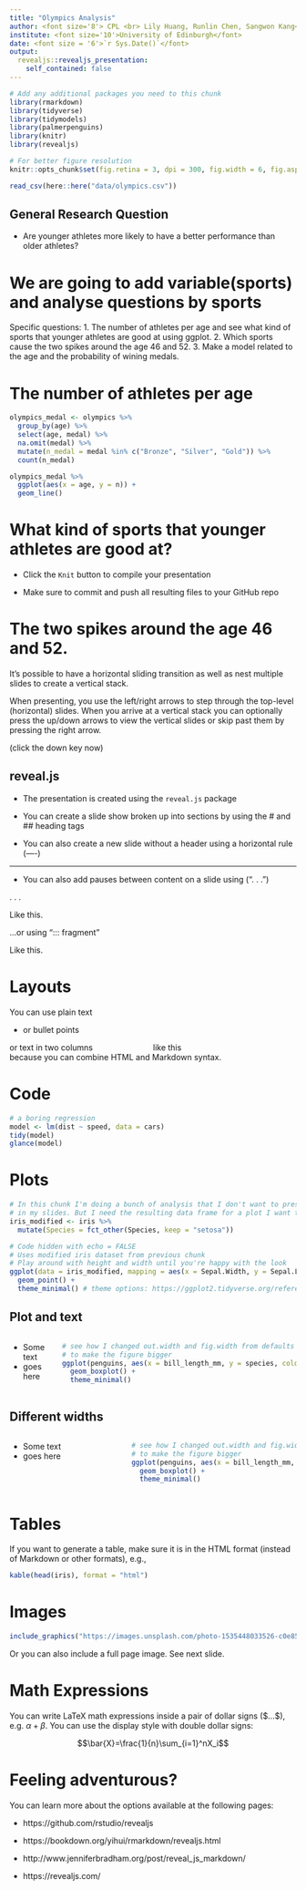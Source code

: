 ```yaml
---
title: "Olympics Analysis"
author: <font size='8'> CPL <br> Lily Huang, Runlin Chen, Sangwon Kang</font>
institute: <font size='10'>University of Edinburgh</font>
date: <font size = '6'>`r Sys.Date()`</font>
output:
  revealjs::revealjs_presentation:
    self_contained: false
---
```


```r
# Add any additional packages you need to this chunk
library(rmarkdown)
library(tidyverse)
library(tidymodels)
library(palmerpenguins)
library(knitr)
library(revealjs)
```

```r
# For better figure resolution
knitr::opts_chunk$set(fig.retina = 3, dpi = 300, fig.width = 6, fig.asp = 0.618, out.width = "80%")
```

```r
read_csv(here::here("data/olympics.csv"))
```

##  General Research Question
- Are younger athletes more likely to have a better performance than older athletes? 

# We are going to add variable(sports) and analyse questions by sports

Specific questions: 
1. The number of athletes per age and see what kind of sports that younger athletes are good at using ggplot.
2. Which sports cause the two spikes around the age 46 and 52. 
3. Make a model related to the age and the probability of wining medals.


# The number of athletes per age

```r
olympics_medal <- olympics %>%
  group_by(age) %>%
  select(age, medal) %>%
  na.omit(medal) %>%
  mutate(n_medal = medal %in% c("Bronze", "Silver", "Gold")) %>%
  count(n_medal)

olympics_medal %>%
  ggplot(aes(x = age, y = n)) +
  geom_line()
```

# What kind of sports that younger athletes are good at?

- Click the `Knit` button to compile your presentation

- Make sure to commit and push all resulting files to your GitHub repo

# The two spikes around the age 46 and 52.

It's possible to have a horizontal sliding transition as well as nest multiple slides to create a vertical stack.

When presenting, you use the left/right arrows to step through the top-level (horizontal) slides. When you arrive at a vertical stack you can optionally press the up/down arrows to view the vertical slides or skip past them by pressing the right arrow.

(click the down key now)

## reveal.js

- The presentation is created using the `reveal.js` package

- You can create a slide show broken up into sections by using the # and ## heading tags

- You can also create a new slide without a header using a horizontal rule (----)

----

- You can also add pauses between content on a slide using (". . .")

. . .

Like this.

...or using "::: fragment"

::: fragment

Like this.

:::

# Layouts

You can use plain text

- or bullet points

<div>
  <div style="float: left; width: 50%;">or text in two columns</div>
  <div style="float: left; width: 50%;">like this</div>
</div>

because you can combine HTML and Markdown syntax.

<p style="font-size: 8pt; position: absolute; bottom: -5em; width: 100%; text-align: center;">*You can also add footnotes</p>

# Code

```r
# a boring regression
model <- lm(dist ~ speed, data = cars)
tidy(model)
glance(model)
```

# Plots

```r
# In this chunk I'm doing a bunch of analysis that I don't want to present 
# in my slides. But I need the resulting data frame for a plot I want to present.
iris_modified <- iris %>%
  mutate(Species = fct_other(Species, keep = "setosa"))
```

```r
# Code hidden with echo = FALSE
# Uses modified iris dataset from previous chunk
# Play around with height and width until you're happy with the look
ggplot(data = iris_modified, mapping = aes(x = Sepal.Width, y = Sepal.Length, color = Species)) +
  geom_point() + 
  theme_minimal() # theme options: https://ggplot2.tidyverse.org/reference/ggtheme.html
```

## Plot and text

::: columns
:::: column
* Some text
* goes here
::::

:::: column
```r
# see how I changed out.width and fig.width from defaults
# to make the figure bigger
ggplot(penguins, aes(x = bill_length_mm, y = species, color = species)) +
  geom_boxplot() +
  theme_minimal()
```
::::
:::

## Different widths

::: columns
:::: {.column width="40%"}
* Some text
* goes here
::::

:::: {.column width="60%"}
```r
# see how I changed out.width and fig.width from defaults
# to make the figure bigger
ggplot(penguins, aes(x = bill_length_mm, y = species, color = species)) +
  geom_boxplot() +
  theme_minimal()
```
::::
:::

# Tables

If you want to generate a table, make sure it is in the HTML format (instead of Markdown or other formats), e.g.,

```r
kable(head(iris), format = "html")
```

# Images

```r
include_graphics("https://images.unsplash.com/photo-1535448033526-c0e85c9e6968?ixlib=rb-1.2.1&ixid=eyJhcHBfaWQiOjEyMDd9&auto=format&fit=crop&w=1650&q=80")
```

Or you can also include a full page image. See next slide.

## {data-background-image="https://images.unsplash.com/photo-1535448033526-c0e85c9e6968?ixlib=rb-1.2.1&ixid=eyJhcHBfaWQiOjEyMDd9&auto=format&fit=crop&w=1650&q=80"}

# Math Expressions

You can write LaTeX math expressions inside a pair of dollar signs (\$...\$), e.g. $\alpha+\beta$. You can use the display style with double dollar signs:

$$\bar{X}=\frac{1}{n}\sum_{i=1}^nX_i$$

# Feeling adventurous?

You can learn more about the options available at the following pages:

- https://github.com/rstudio/revealjs

- https://bookdown.org/yihui/rmarkdown/revealjs.html

- http://www.jenniferbradham.org/post/reveal_js_markdown/

- https://revealjs.com/